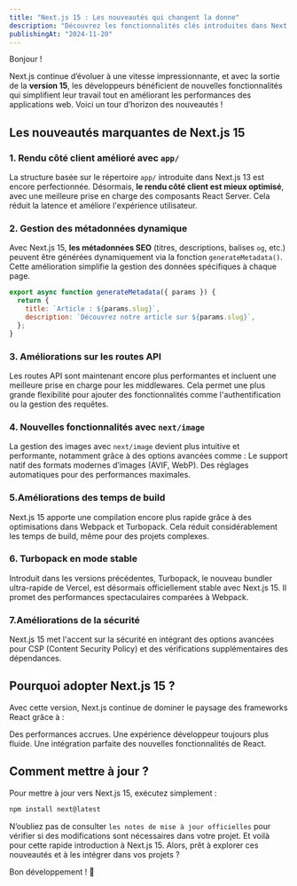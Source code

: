 ```yaml
---
title: "Next.js 15 : Les nouveautés qui changent la donne"
description: "Découvrez les fonctionnalités clés introduites dans Next.js 15, le framework incontournable pour les développeurs React."
publishingAt: "2024-11-20"
---
```


Bonjour !

Next.js continue d’évoluer à une vitesse impressionnante, et avec la sortie de la **version 15**, les développeurs bénéficient de nouvelles fonctionnalités qui simplifient leur travail tout en améliorant les performances des applications web. Voici un tour d’horizon des nouveautés !

## Les nouveautés marquantes de Next.js 15

### 1. **Rendu côté client amélioré avec `app/`**
La structure basée sur le répertoire `app/` introduite dans Next.js 13 est encore perfectionnée. Désormais, **le rendu côté client est mieux optimisé**, avec une meilleure prise en charge des composants React Server. Cela réduit la latence et améliore l'expérience utilisateur.

### 2. **Gestion des métadonnées dynamique**
Avec Next.js 15, **les métadonnées SEO** (titres, descriptions, balises `og`, etc.) peuvent être générées dynamiquement via la fonction `generateMetadata()`. Cette amélioration simplifie la gestion des données spécifiques à chaque page.

```js
export async function generateMetadata({ params }) {
  return {
    title: `Article : ${params.slug}`,
    description: `Découvrez notre article sur ${params.slug}`,
  };
}
```
### 3. **Améliorations sur les routes API**
Les routes API sont maintenant encore plus performantes et incluent une meilleure prise en charge pour les middlewares. Cela permet une plus grande flexibilité pour ajouter des fonctionnalités comme l'authentification ou la gestion des requêtes.

### 4. **Nouvelles fonctionnalités avec `next/image`**
La gestion des images avec `next/image` devient plus intuitive et performante, notamment grâce à des options avancées comme :
Le support natif des formats modernes d’images (AVIF, WebP).
Des réglages automatiques pour des performances maximales.

### 5.Améliorations des temps de build
Next.js 15 apporte une compilation encore plus rapide grâce à des optimisations dans Webpack et Turbopack. Cela réduit considérablement les temps de build, même pour des projets complexes.

### 6. Turbopack en mode stable
Introduit dans les versions précédentes, Turbopack, le nouveau bundler ultra-rapide de Vercel, est désormais officiellement stable avec Next.js 15. Il promet des performances spectaculaires comparées à Webpack.

### 7.Améliorations de la sécurité
Next.js 15 met l'accent sur la sécurité en intégrant des options avancées pour CSP (Content Security Policy) et des vérifications supplémentaires des dépendances.

## Pourquoi adopter Next.js 15 ?
Avec cette version, Next.js continue de dominer le paysage des frameworks React grâce à :

Des performances accrues.
Une expérience développeur toujours plus fluide.
Une intégration parfaite des nouvelles fonctionnalités de React.

## Comment mettre à jour ?
Pour mettre à jour vers Next.js 15, exécutez simplement :
```bash
npm install next@latest
```

N’oubliez pas de consulter `les notes de mise à jour officielles` pour vérifier si des modifications sont nécessaires dans votre projet.
Et voilà pour cette rapide introduction à Next.js 15. Alors, prêt à explorer ces nouveautés et à les intégrer dans vos projets ?

Bon développement ! 🚀